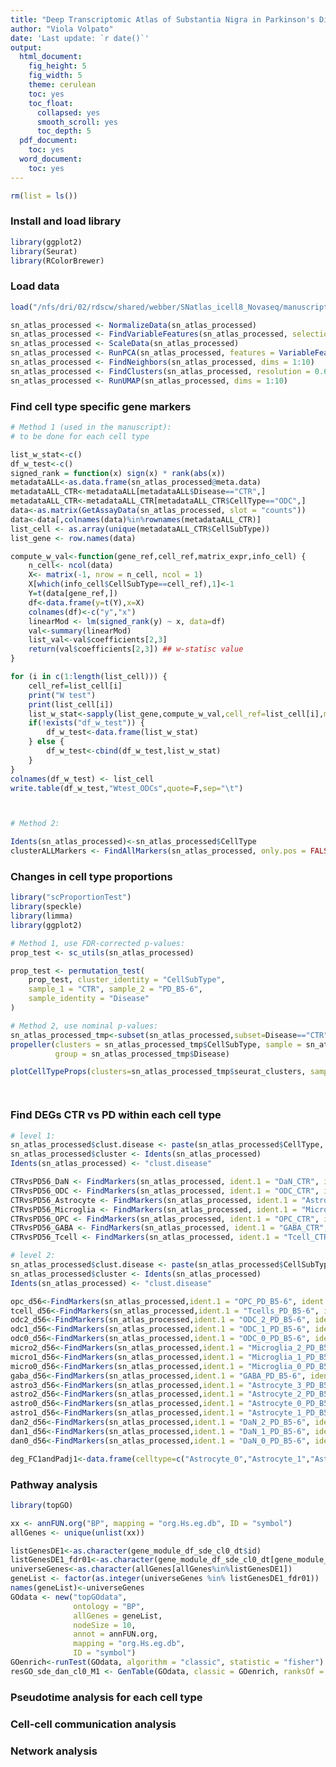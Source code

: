 ```yaml
---
title: "Deep Transcriptomic Atlas of Substantia Nigra in Parkinson's Disease"
author: "Viola Volpato"
date: 'Last update: `r date()`'
output:
  html_document:
    fig_height: 5
    fig_width: 5
    theme: cerulean
    toc: yes
    toc_float:
      collapsed: yes
      smooth_scroll: yes
      toc_depth: 5
  pdf_document:
    toc: yes
  word_document:
    toc: yes
---
```



```r
rm(list = ls())
```

### Install and load library

```r
library(ggplot2)
library(Seurat)
library(RColorBrewer)
```


### Load data

```r
load("/nfs/dri/02/rdscw/shared/webber/SNatlas_icell8_Novaseq/manuscript_data/sn_atlas_processed.RData")

sn_atlas_processed <- NormalizeData(sn_atlas_processed)
sn_atlas_processed <- FindVariableFeatures(sn_atlas_processed, selection.method = "vst", nfeatures = 2000)
sn_atlas_processed <- ScaleData(sn_atlas_processed)
sn_atlas_processed <- RunPCA(sn_atlas_processed, features = VariableFeatures(object = sn_atlas_processed))
sn_atlas_processed <- FindNeighbors(sn_atlas_processed, dims = 1:10)
sn_atlas_processed <- FindClusters(sn_atlas_processed, resolution = 0.6)
sn_atlas_processed <- RunUMAP(sn_atlas_processed, dims = 1:10)

```

### Find cell type specific gene markers

```r

# Method 1 (used in the manuscript):
# to be done for each cell type

list_w_stat<-c()
df_w_test<-c()
signed_rank = function(x) sign(x) * rank(abs(x))
metadataALL<-as.data.frame(sn_atlas_processed@meta.data)
metadataALL_CTR<-metadataALL[metadataALL$Disease=="CTR",]
metadataALL_CTR<-metadataALL_CTR[metadataALL_CTR$CellType=="ODC",]
data<-as.matrix(GetAssayData(sn_atlas_processed, slot = "counts"))
data<-data[,colnames(data)%in%rownames(metadataALL_CTR)]
list_cell <- as.array(unique(metadataALL_CTR$CellSubType))
list_gene <- row.names(data)

compute_w_val<-function(gene_ref,cell_ref,matrix_expr,info_cell) {
    n_cell<- ncol(data)
    X<- matrix(-1, nrow = n_cell, ncol = 1)
    X[which(info_cell$CellSubType==cell_ref),1]<-1
    Y=t(data[gene_ref,])
    df<-data.frame(y=t(Y),x=X)
    colnames(df)<-c("y","x")
    linearMod <- lm(signed_rank(y) ~ x, data=df)
    val<-summary(linearMod)
    list_val<-val$coefficients[2,3]
    return(val$coefficients[2,3]) ## w-statisc value
}

for (i in c(1:length(list_cell))) {
    cell_ref=list_cell[i]
    print("W test")
    print(list_cell[i])
    list_w_stat<-sapply(list_gene,compute_w_val,cell_ref=list_cell[i],matrix_expr=data,info_cell=metadataALL_CTR)
    if(!exists("df_w_test")) {
        df_w_test<-data.frame(list_w_stat)
    } else {
        df_w_test<-cbind(df_w_test,list_w_stat)
    }
}
colnames(df_w_test) <- list_cell
write.table(df_w_test,"Wtest_ODCs",quote=F,sep="\t")



# Method 2:

Idents(sn_atlas_processed)<-sn_atlas_processed$CellType
clusterALLMarkers <- FindAllMarkers(sn_atlas_processed, only.pos = FALSE, min.pct = 0.1, thresh.use = 0.2)

```

### Changes in cell type proportions

```r

library("scProportionTest")
library(speckle)
library(limma)
library(ggplot2)

# Method 1, use FDR-corrected p-values:
prop_test <- sc_utils(sn_atlas_processed)

prop_test <- permutation_test(
	prop_test, cluster_identity = "CellSubType",
	sample_1 = "CTR", sample_2 = "PD_B5-6",
	sample_identity = "Disease"
)

# Method 2, use nominal p-values:
sn_atlas_processed_tmp<-subset(sn_atlas_processed,subset=Disease=="CTR" | Disease=="PD_B5-6")
propeller(clusters = sn_atlas_processed_tmp$CellSubType, sample = sn_atlas_processed_tmp$Sample_v2, 
          group = sn_atlas_processed_tmp$Disease)

plotCellTypeProps(clusters=sn_atlas_processed_tmp$seurat_clusters, sample=sn_atlas_processed_tmp$Disease)




```

### Find DEGs CTR vs PD within each cell type

```r

# level 1:
sn_atlas_processed$clust.disease <- paste(sn_atlas_processed$CellType, sn_atlas_processed$Disease, sep = "_")
sn_atlas_processed$cluster <- Idents(sn_atlas_processed)
Idents(sn_atlas_processed) <- "clust.disease"

CTRvsPD56_DaN <- FindMarkers(sn_atlas_processed, ident.1 = "DaN_CTR", ident.2 = "DaN_PD_B5-6", verbose = FALSE)
CTRvsPD56_ODC <- FindMarkers(sn_atlas_processed, ident.1 = "ODC_CTR", ident.2 = "ODC_PD_B5-6", verbose = FALSE)
CTRvsPD56_Astrocyte <- FindMarkers(sn_atlas_processed, ident.1 = "Astrocyte_CTR", ident.2 = "Astrocyte_PD_B5-6", verbose = FALSE)
CTRvsPD56_Microglia <- FindMarkers(sn_atlas_processed, ident.1 = "Microglia_CTR", ident.2 = "Microglia_PD_B5-6", verbose = FALSE)
CTRvsPD56_OPC <- FindMarkers(sn_atlas_processed, ident.1 = "OPC_CTR", ident.2 = "OPC_PD_B5-6", verbose = FALSE)
CTRvsPD56_GABA <- FindMarkers(sn_atlas_processed, ident.1 = "GABA_CTR", ident.2 = "GABA_PD_B5-6", verbose = FALSE)
CTRvsPD56_Tcell <- FindMarkers(sn_atlas_processed, ident.1 = "Tcell_CTR", ident.2 = "Tcell_PD_B5-6", verbose = FALSE)

# level 2:
sn_atlas_processed$clust.disease <- paste(sn_atlas_processed$CellSubType, sn_atlas_processed$Disease, sep = "_")
sn_atlas_processed$cluster <- Idents(sn_atlas_processed)
Idents(sn_atlas_processed) <- "clust.disease"

opc_d56<-FindMarkers(sn_atlas_processed,ident.1 = "OPC_PD_B5-6", ident.2 = "OPC_CTR")
tcell_d56<-FindMarkers(sn_atlas_processed,ident.1 = "Tcells_PD_B5-6", ident.2 = "Tcells_CTR")
odc2_d56<-FindMarkers(sn_atlas_processed,ident.1 = "ODC_2_PD_B5-6", ident.2 = "ODC_2_CTR")
odc1_d56<-FindMarkers(sn_atlas_processed,ident.1 = "ODC_1_PD_B5-6", ident.2 = "ODC_1_CTR")
odc0_d56<-FindMarkers(sn_atlas_processed,ident.1 = "ODC_0_PD_B5-6", ident.2 = "ODC_0_CTR")
micro2_d56<-FindMarkers(sn_atlas_processed,ident.1 = "Microglia_2_PD_B5-6", ident.2 = "Microglia_2_CTR")
micro1_d56<-FindMarkers(sn_atlas_processed,ident.1 = "Microglia_1_PD_B5-6", ident.2 = "Microglia_1_CTR")
micro0_d56<-FindMarkers(sn_atlas_processed,ident.1 = "Microglia_0_PD_B5-6", ident.2 = "Microglia_0_CTR")
gaba_d56<-FindMarkers(sn_atlas_processed,ident.1 = "GABA_PD_B5-6", ident.2 = "GABA_CTR")
astro3_d56<-FindMarkers(sn_atlas_processed,ident.1 = "Astrocyte_3_PD_B5-6", ident.2 = "Astrocyte_3_CTR")
astro2_d56<-FindMarkers(sn_atlas_processed,ident.1 = "Astrocyte_2_PD_B5-6", ident.2 = "Astrocyte_2_CTR")
astro0_d56<-FindMarkers(sn_atlas_processed,ident.1 = "Astrocyte_0_PD_B5-6", ident.2 = "Astrocyte_0_CTR")
astro1_d56<-FindMarkers(sn_atlas_processed,ident.1 = "Astrocyte_1_PD_B5-6", ident.2 = "Astrocyte_1_CTR")
dan2_d56<-FindMarkers(sn_atlas_processed,ident.1 = "DaN_2_PD_B5-6", ident.2 = "DaN_2_CTR")
dan1_d56<-FindMarkers(sn_atlas_processed,ident.1 = "DaN_1_PD_B5-6", ident.2 = "DaN_1_CTR")
dan0_d56<-FindMarkers(sn_atlas_processed,ident.1 = "DaN_0_PD_B5-6", ident.2 = "DaN_0_CTR")

deg_FC1andPadj1<-data.frame(celltype=c("Astrocyte_0","Astrocyte_1","Astrocyte_2","Astrocyte_3","DaN_0","DaN_1","DaN_2","DaN_3","GABA","Microglia_0","Microglia_1","Microglia_2","ODC_0","ODC_1","ODC_2","OPC","Tcells"),deg=c(length(astro0_d56[abs(astro0_d56$avg_log2FC)>=1 & astro0_d56$p_val_adj<=0.1,1]), length(astro1_d56[abs(astro1_d56$avg_log2FC)>=1 & astro1_d56$p_val_adj<=0.1,1]), 0, length(astro3_d56[abs(astro3_d56$avg_log2FC)>=1 & astro3_d56$p_val_adj<=0.1,1]), length(dan0_d56[abs(dan0_d56$avg_log2FC)>=1 & dan0_d56$p_val_adj<=0.1,1]), length(dan1_d56[abs(dan1_d56$avg_log2FC)>=1 & dan1_d56$p_val_adj<=0.1,1]), length(dan2_d56[abs(dan2_d56$avg_log2FC)>=1 & dan2_d56$p_val_adj<=0.1,1]), 0, length(gaba_d56[abs(gaba_d56$avg_log2FC)>=1 & gaba_d56$p_val_adj<=0.1,1]), length(micro0_d56[abs(micro0_d56$avg_log2FC)>=1 & micro0_d56$p_val_adj<=0.1,1]), length(micro1_d56[abs(micro1_d56$avg_log2FC)>=1 & micro1_d56$p_val_adj<=0.1,1]), length(micro2_d56[abs(micro2_d56$avg_log2FC)>=1 & micro2_d56$p_val_adj<=0.1,1]), length(odc0_d56[abs(odc0_d56$avg_log2FC)>=1 & odc0_d56$p_val_adj<=0.1,1]), length(odc1_d56[abs(odc1_d56$avg_log2FC)>=1 & odc1_d56$p_val_adj<=0.1,1]),  length(odc2_d56[abs(odc2_d56$avg_log2FC)>=1 & odc2_d56$p_val_adj<=0.1,1]),  length(opc_d56[abs(opc_d56$avg_log2FC)>=1 & opc_d56$p_val_adj<=0.1,1]),  length(tcell_d56[abs(tcell_d56$avg_log2FC)>=1 & tcell_d56$p_val_adj<=0.1,1])))


```

### Pathway analysis

```r
library(topGO)

xx <- annFUN.org("BP", mapping = "org.Hs.eg.db", ID = "symbol")
allGenes <- unique(unlist(xx))

listGenesDE1<-as.character(gene_module_df_sde_cl0_dt$id)
listGenesDE1_fdr01<-as.character(gene_module_df_sde_cl0_dt[gene_module_df_sde_cl0_dt$module==1,1])
universeGenes<-as.character(allGenes[allGenes%in%listGenesDE1])
geneList <- factor(as.integer(universeGenes %in% listGenesDE1_fdr01))
names(geneList)<-universeGenes
GOdata <- new("topGOdata",
              ontology = "BP",
              allGenes = geneList,
              nodeSize = 10,
              annot = annFUN.org, 
              mapping = "org.Hs.eg.db",
              ID = "symbol")
GOenrich<-runTest(GOdata, algorithm = "classic", statistic = "fisher")
resGO_sde_dan_cl0_M1 <- GenTable(GOdata, classic = GOenrich, ranksOf = "classic", topNodes = 100)


```


### Pseudotime analysis for each cell type


### Cell-cell communication analysis


### Network analysis
